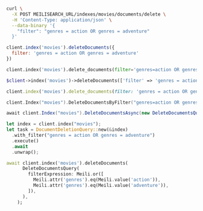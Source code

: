 <CodeGroup>

```bash cURL
curl \
  -X POST MEILISEARCH_URL/indexes/movies/documents/delete \
  -H 'Content-Type: application/json' \
  --data-binary '{
    "filter": "genres = action OR genres = adventure"
  }'
```

```javascript JS
client.index('movies').deleteDocuments({
  filter: 'genres = action OR genres = adventure'
})
```

```python Python
client.index('movies').delete_documents(filter='genres=action OR genres=adventure')
```

```php PHP
$client->index('movies')->deleteDocuments(['filter' => 'genres = action OR genres = adventure']);
```

```ruby Ruby
client.index('movies').delete_documents(filter: 'genres = action OR genres = adventure')
```

```go Go
client.Index("movies").DeleteDocumentsByFilter("genres=action OR genres=adventure")
```

```csharp C#
await client.Index("movies").DeleteDocumentsAsync(new DeleteDocumentsQuery() { Filter = "genres = action OR genres = adventure" });
```

```rust Rust
let index = client.index("movies");
let task = DocumentDeletionQuery::new(&index)
  .with_filter("genres = action OR genres = adventure")
  .execute()
  .await
  .unwrap();
```

```dart Dart
await client.index('movies').deleteDocuments(
      DeleteDocumentsQuery(
        filterExpression: Meili.or([
          Meili.attr('genres').eq(Meili.value('action')),
          Meili.attr('genres').eq(Meili.value('adventure')),
        ]),
      ),
    );
```
</CodeGroup>